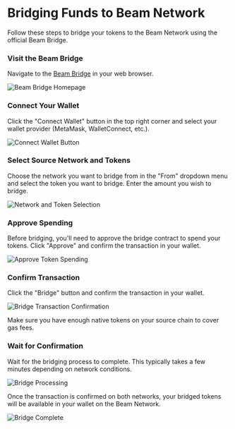 
# Bridging Funds to Beam Network

Follow these steps to bridge your tokens to the Beam Network using the official Beam Bridge.

<Steps>

### Visit the Beam Bridge

Navigate to the [Beam Bridge](https://bridge.onbeam.com/bridge) in your web browser.

<Image 
  src="/bridge1.png" 
  alt="Beam Bridge Homepage" 
  width={800} 
  height={400}
/>

### Connect Your Wallet

Click the "Connect Wallet" button in the top right corner and select your wallet provider (MetaMask, WalletConnect, etc.).

<Image 
  src="/bridge2.png" 
  alt="Connect Wallet Button" 
  width={800} 
  height={400}
/>

### Select Source Network and Tokens

Choose the network you want to bridge from in the "From" dropdown menu and select the token you want to bridge. Enter the amount you wish to bridge.

<Image 
  src="/bridge3.png" 
  alt="Network and Token Selection" 
  width={800} 
  height={400}
/>

### Approve Spending

Before bridging, you'll need to approve the bridge contract to spend your tokens. Click "Approve" and confirm the transaction in your wallet.

<Image 
  src="/bridge4.png" 
  alt="Approve Token Spending" 
  width={800} 
  height={400}
/>

### Confirm Transaction

Click the "Bridge" button and confirm the transaction in your wallet. 

<Image 
  src="/bridge5.png" 
  alt="Bridge Transaction Confirmation" 
  width={800} 
  height={400}
/>

<Callout type="info">
  Make sure you have enough native tokens on your source chain to cover gas fees.
</Callout>

### Wait for Confirmation

Wait for the bridging process to complete. This typically takes a few minutes depending on network conditions.

<Image 
  src="/bridge6.png" 
  alt="Bridge Processing" 
  width={800} 
  height={400}
/>

</Steps>

Once the transaction is confirmed on both networks, your bridged tokens will be available in your wallet on the Beam Network.

<Image 
  src="/bridge7.png" 
  alt="Bridge Complete" 
  width={800} 
  height={400}
/>